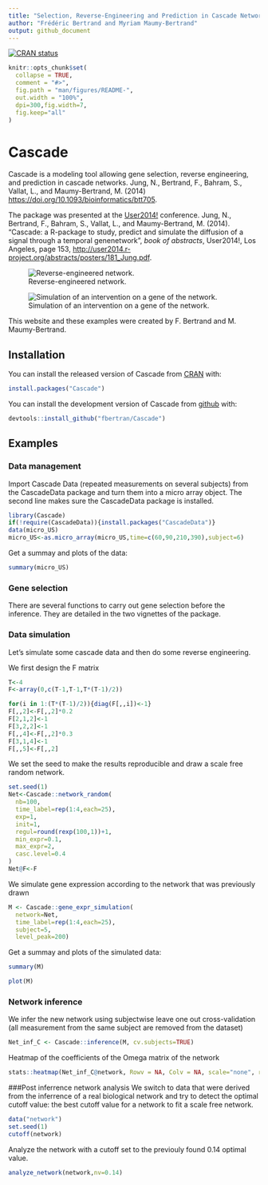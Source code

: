 ```yaml
---
title: "Selection, Reverse-Engineering and Prediction in Cascade Networks"
author: "Frédéric Bertrand and Myriam Maumy-Bertrand"
output: github_document
---
```


[![CRAN status](https://www.r-pkg.org/badges/version/Cascade)](https://cran.r-project.org/package=Cascade)

<!-- README.md is generated from README.Rmd. Please edit that file -->

```r
knitr::opts_chunk$set(
  collapse = TRUE,
  comment = "#>",
  fig.path = "man/figures/README-",
  out.width = "100%",
  dpi=300,fig.width=7,
  fig.keep="all"
)
```
# Cascade

Cascade is a modeling tool allowing gene selection, reverse engineering, and prediction in cascade networks. Jung, N., Bertrand, F., Bahram, S., Vallat, L., and Maumy-Bertrand, M. (2014) <https://doi.org/10.1093/bioinformatics/btt705>.


The package was presented at the [User2014!](http://user2014.r-project.org/) conference. Jung, N., Bertrand, F., Bahram, S., Vallat, L., and Maumy-Bertrand, M. (2014). "Cascade: a R-package to study, predict and simulate the diffusion of a signal through a temporal genenetwork", *book of abstracts*, User2014!, Los Angeles, page 153, <http://user2014.r-project.org/abstracts/posters/181_Jung.pdf>.


![Reverse-engineered network.](man/figures/figure_article_def.png)

![Simulation of an intervention on a gene of the network.](man/figures/figure_network_pred2.png)

This website and these examples were created by F. Bertrand and M. Maumy-Bertrand.

## Installation

You can install the released version of Cascade from [CRAN](https://CRAN.R-project.org) with:

```r
install.packages("Cascade")
```

You can install the development version of Cascade from [github](https://github.com) with:

```r
devtools::install_github("fbertran/Cascade")
```

## Examples

### Data management
Import Cascade Data (repeated measurements on several subjects) from the CascadeData package and turn them into a micro array object. The second line makes sure the CascadeData package is installed.
```r
library(Cascade)
if(!require(CascadeData)){install.packages("CascadeData")}
data(micro_US)
micro_US<-as.micro_array(micro_US,time=c(60,90,210,390),subject=6)
```

Get a summay and plots of the data:
```r
summary(micro_US)
```

### Gene selection
There are several functions to carry out gene selection before the inference. They are detailed in the two vignettes of the package. 

### Data simulation
Let's simulate some cascade data and then do some reverse engineering.

We first design the F matrix
```r
T<-4
F<-array(0,c(T-1,T-1,T*(T-1)/2))

for(i in 1:(T*(T-1)/2)){diag(F[,,i])<-1}
F[,,2]<-F[,,2]*0.2
F[2,1,2]<-1
F[3,2,2]<-1
F[,,4]<-F[,,2]*0.3
F[3,1,4]<-1
F[,,5]<-F[,,2]
```

We set the seed to make the results reproducible and draw a scale free random network.
```r
set.seed(1)
Net<-Cascade::network_random(
  nb=100,
  time_label=rep(1:4,each=25),
  exp=1,
  init=1,
  regul=round(rexp(100,1))+1,
  min_expr=0.1,
  max_expr=2,
  casc.level=0.4
)
Net@F<-F
```

We simulate gene expression according to the network that was previously drawn
```r
M <- Cascade::gene_expr_simulation(
  network=Net,
  time_label=rep(1:4,each=25),
  subject=5,
  level_peak=200)
```

Get a summay and plots of the simulated data:
```r
summary(M)
```

```r
plot(M)
```

### Network inference
We infer the new network using subjectwise leave one out cross-validation (all measurement from the same subject are removed from the dataset)
```r
Net_inf_C <- Cascade::inference(M, cv.subjects=TRUE)
```

Heatmap of the coefficients of the Omega matrix of the network
```r
stats::heatmap(Net_inf_C@network, Rowv = NA, Colv = NA, scale="none", revC=TRUE)
```

###Post inferrence network analysis
We switch to data that were derived from the inferrence of a real biological network and try to detect the optimal cutoff value: the best cutoff value for a network to fit a scale free network.

```r
data("network")
set.seed(1)
cutoff(network)
```

Analyze the network with a cutoff set to the previouly found 0.14 optimal value.

```r
analyze_network(network,nv=0.14)
```


